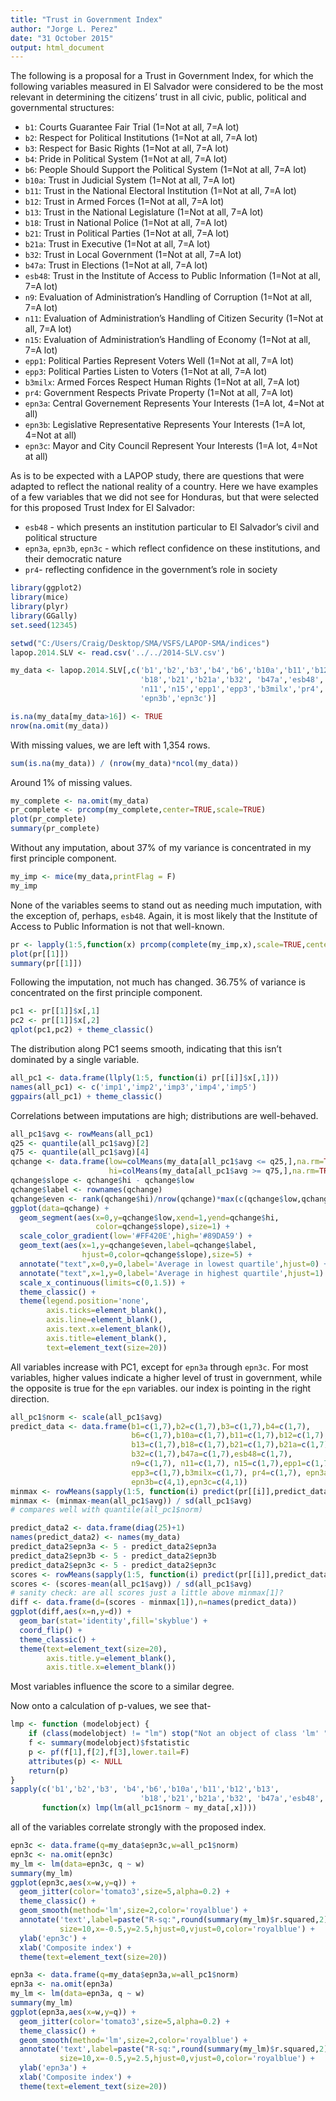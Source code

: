 ```yaml
---
title: "Trust in Government Index"
author: "Jorge L. Perez"
date: "31 October 2015"
output: html_document
---
```


The following is a proposal for a Trust in Government Index, for which the following variables measured in El Salvador were considered to be the most relevant in determining the citizens' trust in all civic, public, political and governmental structures:

* `b1`: Courts Guarantee Fair Trial (1=Not at all, 7=A lot)
* `b2`: Respect for Political Institutions (1=Not at all, 7=A lot)
* `b3`: Respect for Basic Rights (1=Not at all, 7=A lot)
* `b4`: Pride in Political System (1=Not at all, 7=A lot)
* `b6`: People Should Support the Political System (1=Not at all, 7=A lot)
* `b10a`: Trust in Judicial System (1=Not at all, 7=A lot)
* `b11`: Trust in the National Electoral Institution (1=Not at all, 7=A lot)
* `b12`: Trust in Armed Forces (1=Not at all, 7=A lot)
* `b13`: Trust in the National Legislature (1=Not at all, 7=A lot)
* `b18`: Trust in National Police (1=Not at all, 7=A lot)
* `b21`: Trust in Political Parties (1=Not at all, 7=A lot)
* `b21a`: Trust in Executive (1=Not at all, 7=A lot)
* `b32`: Trust in Local Government (1=Not at all, 7=A lot)
* `b47a`: Trust in Elections (1=Not at all, 7=A lot)
* `esb48`: Trust in the Institute of Access to Public Information (1=Not at all, 7=A lot)
* `n9`: Evaluation of Administration's Handling of Corruption (1=Not at all, 7=A lot)
* `n11`: Evaluation of Administration's Handling of Citizen Security (1=Not at all, 7=A lot)
* `n15`: Evaluation of Administration's Handling of Economy (1=Not at all, 7=A lot)
* `epp1`: Political Parties Represent Voters Well (1=Not at all, 7=A lot)
* `epp3`: Political Parties Listen to Voters (1=Not at all, 7=A lot)
* `b3milx`: Armed Forces Respect Human Rights (1=Not at all, 7=A lot)
* `pr4`: Government Respects Private Property (1=Not at all, 7=A lot)
* `epn3a`: Central Governement Represents Your Interests (1=A lot, 4=Not at all)
* `epn3b`: Legislative Representative Represents Your Interests (1=A lot, 4=Not at all)
* `epn3c`: Mayor and City Council Represent Your Interests (1=A lot, 4=Not at all)

As is to be expected with a LAPOP study, there are questions that were adapted to reflect the national reality of a country. Here we have examples of a few variables that we did not see for Honduras, but that were selected for this proposed Trust Index for El Salvador:

* `esb48` - which presents an institution particular to El Salvador's civil and political structure
* `epn3a`, `epn3b`, `epn3c` - which reflect confidence on these institutions, and their democratic nature
* `pr4`- reflecting confidence in the government's role in society


```r
library(ggplot2)
library(mice)
library(plyr) 
library(GGally) 
set.seed(12345) 

setwd("C:/Users/Craig/Desktop/SMA/VSFS/LAPOP-SMA/indices")
lapop.2014.SLV <- read.csv('../../2014-SLV.csv')

my_data <- lapop.2014.SLV[,c('b1','b2','b3','b4','b6','b10a','b11','b12','b13',
                             'b18','b21','b21a','b32', 'b47a','esb48','n9',
                             'n11','n15','epp1','epp3','b3milx','pr4','epn3a',
                             'epn3b','epn3c')]

is.na(my_data[my_data>16]) <- TRUE
nrow(na.omit(my_data))
```

With missing values, we are left with 1,354 rows.

```r
sum(is.na(my_data)) / (nrow(my_data)*ncol(my_data))
```

Around 1% of missing values.

```r
my_complete <- na.omit(my_data)
pr_complete <- prcomp(my_complete,center=TRUE,scale=TRUE)
plot(pr_complete)
summary(pr_complete)
```

Without any imputation, about 37% of my variance is concentrated in my first principle component.

```r
my_imp <- mice(my_data,printFlag = F) 
my_imp
```

None of the variables seems to stand out as needing much imputation, with the exception of, perhaps, `esb48`. Again, it is most likely that the Institute of Access to Public Information is not that well-known.

```r
pr <- lapply(1:5,function(x) prcomp(complete(my_imp,x),scale=TRUE,center=TRUE))
plot(pr[[1]])
summary(pr[[1]])
```

Following the imputation, not much has changed. 36.75% of variance is concentrated on the first principle component.

```r
pc1 <- pr[[1]]$x[,1]
pc2 <- pr[[1]]$x[,2]
qplot(pc1,pc2) + theme_classic()
```

The distribution along PC1 seems smooth, indicating that this isn't dominated by a single variable.

```r
all_pc1 <- data.frame(llply(1:5, function(i) pr[[i]]$x[,1]))
names(all_pc1) <- c('imp1','imp2','imp3','imp4','imp5')
ggpairs(all_pc1) + theme_classic()
```

Correlations between imputations are high; distributions are well-behaved.

```r
all_pc1$avg <- rowMeans(all_pc1)
q25 <- quantile(all_pc1$avg)[2]
q75 <- quantile(all_pc1$avg)[4]
qchange <- data.frame(low=colMeans(my_data[all_pc1$avg <= q25,],na.rm=TRUE),
                      hi=colMeans(my_data[all_pc1$avg >= q75,],na.rm=TRUE))
qchange$slope <- qchange$hi - qchange$low
qchange$label <- rownames(qchange)
qchange$even <- rank(qchange$hi)/nrow(qchange)*max(c(qchange$low,qchange$hi))
ggplot(data=qchange) +
  geom_segment(aes(x=0,y=qchange$low,xend=1,yend=qchange$hi,
                   color=qchange$slope),size=1) +
  scale_color_gradient(low='#FF420E',high='#89DA59') +
  geom_text(aes(x=1,y=qchange$even,label=qchange$label,
                hjust=0,color=qchange$slope),size=5) +
  annotate("text",x=0,y=0,label='Average in lowest quartile',hjust=0) +
  annotate("text",x=1,y=0,label='Average in highest quartile',hjust=1) +
  scale_x_continuous(limits=c(0,1.5)) +
  theme_classic() +
  theme(legend.position='none',
        axis.ticks=element_blank(),
        axis.line=element_blank(),
        axis.text.x=element_blank(),
        axis.title=element_blank(),
        text=element_text(size=20))
```

All variables increase with PC1, except for `epn3a` through `epn3c`. For most variables, higher values indicate a higher level of trust in government, while the opposite is true for the `epn` variables. our index is pointing in the right direction.

```r
all_pc1$norm <- scale(all_pc1$avg) 
predict_data <- data.frame(b1=c(1,7),b2=c(1,7),b3=c(1,7),b4=c(1,7),
                           b6=c(1,7),b10a=c(1,7),b11=c(1,7),b12=c(1,7),
                           b13=c(1,7),b18=c(1,7),b21=c(1,7),b21a=c(1,7),
                           b32=c(1,7),b47a=c(1,7),esb48=c(1,7),
                           n9=c(1,7), n11=c(1,7), n15=c(1,7),epp1=c(1,7), 
                           epp3=c(1,7),b3milx=c(1,7), pr4=c(1,7), epn3a=c(4,1), 
                           epn3b=c(4,1),epn3c=c(4,1))
minmax <- rowMeans(sapply(1:5, function(i) predict(pr[[i]],predict_data)[,1]))
minmax <- (minmax-mean(all_pc1$avg)) / sd(all_pc1$avg) 
# compares well with quantile(all_pc1$norm)

predict_data2 <- data.frame(diag(25)+1)
names(predict_data2) <- names(my_data)
predict_data2$epn3a <- 5 - predict_data2$epn3a
predict_data2$epn3b <- 5 - predict_data2$epn3b
predict_data2$epn3c <- 5 - predict_data2$epn3c
scores <- rowMeans(sapply(1:5, function(i) predict(pr[[i]],predict_data2)[,1]))
scores <- (scores-mean(all_pc1$avg)) / sd(all_pc1$avg) 
# sanity check: are all scores just a little above minmax[1]?
diff <- data.frame(d=(scores - minmax[1]),n=names(predict_data))
ggplot(diff,aes(x=n,y=d)) +
  geom_bar(stat='identity',fill='skyblue') +
  coord_flip() +
  theme_classic() +
  theme(text=element_text(size=20),
        axis.title.y=element_blank(),
        axis.title.x=element_blank())
```

Most variables influence the score to a similar degree.

Now onto a calculation of p-values, we see that-

```r
lmp <- function (modelobject) {
    if (class(modelobject) != "lm") stop("Not an object of class 'lm' ")
    f <- summary(modelobject)$fstatistic
    p <- pf(f[1],f[2],f[3],lower.tail=F)
    attributes(p) <- NULL
    return(p)
}
sapply(c('b1','b2','b3', 'b4','b6','b10a','b11','b12','b13',
                             'b18','b21','b21a','b32', 'b47a','esb48','n9','n11','n15', 'epp1', 'epp3', 'b3milx', 'pr4', 'epn3a', 'epn3b','epn3c'),
       function(x) lmp(lm(all_pc1$norm ~ my_data[,x])))
```

all of the variables correlate strongly with the proposed index.

```r
epn3c <- data.frame(q=my_data$epn3c,w=all_pc1$norm)
epn3c <- na.omit(epn3c)
my_lm <- lm(data=epn3c, q ~ w)
summary(my_lm)
ggplot(epn3c,aes(x=w,y=q)) +
  geom_jitter(color='tomato3',size=5,alpha=0.2) +
  theme_classic() +
  geom_smooth(method='lm',size=2,color='royalblue') +
  annotate('text',label=paste("R-sq:",round(summary(my_lm)$r.squared,2)),  
           size=10,x=-0.5,y=2.5,hjust=0,vjust=0,color='royalblue') +
  ylab('epn3c') +
  xlab('Composite index') +
  theme(text=element_text(size=20))
```


```r
epn3a <- data.frame(q=my_data$epn3a,w=all_pc1$norm)
epn3a <- na.omit(epn3a)
my_lm <- lm(data=epn3a, q ~ w)
summary(my_lm)
ggplot(epn3a,aes(x=w,y=q)) +
  geom_jitter(color='tomato3',size=5,alpha=0.2) +
  theme_classic() +
  geom_smooth(method='lm',size=2,color='royalblue') +
  annotate('text',label=paste("R-sq:",round(summary(my_lm)$r.squared,2)),  
           size=10,x=-0.5,y=2.5,hjust=0,vjust=0,color='royalblue') +
  ylab('epn3a') +
  xlab('Composite index') +
  theme(text=element_text(size=20))
```